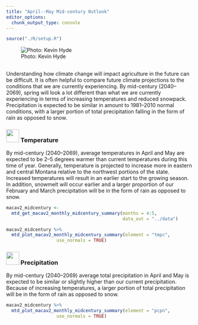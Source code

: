 ```yaml
---
title: "April--May Mid-century Outlook"
editor_options: 
  chunk_output_type: console
---
```


```r
source("./R/setup.R")
```

![Photo: Kevin Hyde](./img/Kevin_Hyde_Yellowstone.jpg)

## {- .tabset .tabset-fade .tabset-pills}

Understanding how climate change will impact agriculture in the future can be difficult. It is often helpful to compare future climate projections to the conditions that we are currently experiencing. By mid-century (2040--2069), spring will look a lot different than what we are currently experiencing in terms of increasing temperatures and reduced snowpack. Precipitation is expected to be similar in amount to 1981--2010 normal conditions, with a larger portion of total precipitation falling in the form of rain as opposed to snow.

### <img src="icons/temperature.svg" width="35px"/> Temperature {-}

By mid-century (2040--2069), average temperatures in April and May are expected to be 2--5 degrees warmer than current temperatures during this time of year. Generally, temperature is projected to increase more in eastern and central Montana relative to the northwest portions of the state. Increased temperatures will result in an earlier start to the growing season. In addition, snowmelt will occur earlier and a larger proportion of our February and March precipitation will be in the form of rain as opposed to snow.

```r

macav2_midcentury <- 
  mtd_get_macav2_monthly_midcentury_summary(months = 4:5,
                                            data_out = "../data")

```


<!-- ```{r midcentury-seasonal-temp-grid, collapse=TRUE, results='hold', message=FALSE, warning=FALSE, cache=TRUE} -->
<!-- macav2_midcentury %>% -->
<!--   mtd_plot_macav2_monthly_midcentury_summary(element = "tmpc") -->
<!-- ``` -->


```r
macav2_midcentury %>%
  mtd_plot_macav2_monthly_midcentury_summary(element = "tmpc",
                   use_normals = TRUE)
```


<!-- ```{r midcentury-seasonal-temp-counties, collapse=TRUE, results='hold', message=FALSE, warning=FALSE, cache=TRUE} -->
<!-- scratch <- macav2_midcentury %>% -->
<!--   mtd_plot_macav2_monthly_midcentury_summary(element = "tmpc", -->
<!--                    agg_sf = mt_counties_simple, -->
<!--                    agg_sf_fun = median) -->
<!-- ``` -->


<!-- ```{r midcentury-seasonal-temp-counties-normals, collapse=TRUE, results='hold', message=FALSE, warning=FALSE, cache=TRUE} -->
<!-- scratch <- macav2_midcentury %>% -->
<!--   mtd_plot_macav2_monthly_midcentury_summary(element = "tmpc", -->
<!--                    agg_sf = mt_counties_simple, -->
<!--                    agg_sf_fun = median, -->
<!--                    use_normals = TRUE) -->
<!-- ``` -->

### <img src="icons/precipitation.svg" width="35px"/> Precipitation {-}
By mid-century (2040--2069) average total precipitation in April and May is expected to be similar or slightly higher than our current precipitation. Because of increasing temperatures, a larger portion of total precipitation will be in the form of rain as opposed to snow.

<!-- ```{r midcentury-seasonal-prcp-grid, collapse=TRUE, results='hold', message=FALSE, warning=FALSE, cache=TRUE} -->
<!-- macav2_midcentury %>% -->
<!--   mtd_plot_macav2_monthly_midcentury_summary(element = "pcpn") -->
<!-- ``` -->


```r
macav2_midcentury %>%
  mtd_plot_macav2_monthly_midcentury_summary(element = "pcpn",
                   use_normals = TRUE)
```


<!-- ```{r midcentury-seasonal-prcp-counties, collapse=TRUE, results='hold', message=FALSE, warning=FALSE, cache=TRUE} -->
<!-- scratch <- macav2_midcentury %>% -->
<!--   mtd_plot_macav2_monthly_midcentury_summary(element = "pcpn", -->
<!--                    agg_sf = mt_counties_simple, -->
<!--                    agg_sf_fun = median) -->
<!-- ``` -->


<!-- ```{r midcentury-seasonal-prcp-counties-normals, collapse=TRUE, results='hold', message=FALSE, warning=FALSE, cache=TRUE} -->
<!-- scratch <- macav2_midcentury %>% -->
<!--   mtd_plot_macav2_monthly_midcentury_summary(element = "pcpn", -->
<!--                    agg_sf = mt_counties_simple, -->
<!--                    agg_sf_fun = median, -->
<!--                    use_normals = TRUE) -->
<!-- ``` -->

<!-- ### <img src="icons/swe.svg" width="35px"/> Snowpack {-} -->
<!-- Due to increasing temperatures, a larger proportion of Montana’s total winter precipitation will fall in the form of rain as opposed to snow. Increased temperatures will result in earlier snowmelt and a significant decline in our June 1<sup>st</sup> snowpack. By midcentury (2040--2069), it is expected that April 1<sup>st</sup> SWE in western and southcentral Montana will decrease to 25--67% of our current normal values. Progressing further east, snowpack in central to eastern Montana is expected to decrease to between 1--10% of its current normal April 1<sup>st</sup> snow water equivalent. By mid-century, very little snowpack will persist into April in central to eastern Montana. -->

<!-- ```{r midcentury-swe, collapse=TRUE, results='hide', message=FALSE, warning=FALSE, cache=TRUE} -->

<!-- midcentury_swe <- mtd_plot_midcentury_swe_basins(month = 6, -->
<!--                                                  data_out = "../data/BCSD_mon_VIC") -->

<!-- midcentury_swe$map -->
<!-- ``` -->
